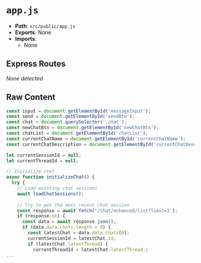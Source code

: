 # `app.js`

- **Path**: `src/public/app.js`
- **Exports**: None
- **Imports**:
  - None

## Express Routes
_None detected_

## Raw Content

```js
const input = document.getElementById('messageInput');
const send = document.getElementById('sendBtn');
const chat = document.querySelector('.chat');
const newChatBtn = document.getElementById('newChatBtn');
const chatList = document.getElementById('chatList');
const currentChatName = document.getElementById('currentChatName');
const currentChatDescription = document.getElementById('currentChatDescription');

let currentSessionId = null;
let currentThreadId = null;

// Initialize chat
async function initializeChat() {
  try {
    // Load existing chat sessions
    await loadChatSessions();
    
    // Try to get the most recent chat session
    const response = await fetch('/chat/enhanced/list?limit=1');
    if (response.ok) {
      const data = await response.json();
      if (data.data.chats.length > 0) {
        const latestChat = data.data.chats[0];
        currentSessionId = latestChat.id;
        if (latestChat.latestThread) {
          currentThreadId = latestChat.latestThread.i
...
```
